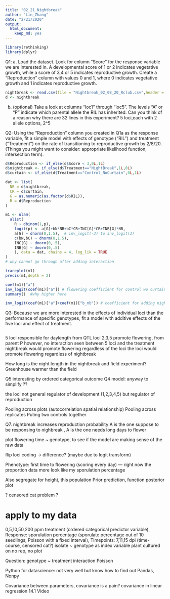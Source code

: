 ```yaml
---
title: "02_21_Nightbreak"
author: "Lin_Zhang"
date: "2/21/2020"
output: 
  html_document: 
    keep_md: yes
---
```

```r
library(rethinking)
library(dplyr)
```
Q1: a. Load the dataset. Look for column "Score" for the response variable we are interested in. A developmental score of 1 or 2 indicates vegetative growth, while a score of 3,4 or 5 indicates reproductive growth. Create a "Reproduction" column with values 0 and 1, where 0 indicates vegetative growth and 1 indicates reproductive growth. 
```r
nightbreak <- read.csv(file = "Nightbreak_02_08_20_Rclub.csv",header = TRUE,sep = ",",stringsAsFactors = FALSE)
d <- nightbreak
```

b. (optional) Take a look at columns "loc1" through "loc5". The levels "A" or "P" indicate which parental allele the RIL has inherited. Can you think of a reason why there are 32 lines in this experiment?
5 loci,each with 2 allele options, 2^5

Q2:
Using the "Reproduction" column you created in Q1a as the response variable, fit a simple model with effects of genotype ("RIL") and treatment ("Treatment") on the rate of transitioning to reproductive growth by 2/8/20. (Things you might want to consider: appropriate likelihood function, intersection term). 
```r
d$Reproduction <- if_else(d$Score < 3,0L,1L)
d$nightbreak <- if_else(d$Treatment=="NightBreak",1L,0L)
d$curtain <- if_else(d$Treatment=="Control_NoCurtain",0L,1L)

dat <- list(
  NB = d$nightbreak,
  CR = d$curtain,
  G = as.numeric(as.factor(d$RIL)),
  R = d$Reproduction
)

m1 <- ulam(
  alist(
    R ~ dbinom(1,p),
    logit(p) <- a[G]+bN*NB+bC*CR+INC[G]*CR+INB[G]*NB,
    a[G] ~ dnorm(0,1.5),  # inv_logit(-3) to inv_logit(3)
    c(bN,bC) ~ dnorm(0,1.5),
    INC[G] ~ dnorm(0,.5),
    INB[G] ~ dnorm(0,.5)
    ), data = dat, chains = 4, log_lik = TRUE
)
# why cannot go through after adding interaction
```

```r
traceplot(m1)
precis(m1,depth = 2)
```

```r
coef(m1)["a"]
inv_logit(coef(m1)["a"]) # flowering coefficient for control wo curtain, wo nightbreak
summary()  #why higher here
```

```r
inv_logit(coef(m1)["a"]+coef(m1)["b_nb"]) # coefficient for adding night break
```

Q3:
Because we are more interested in the effects of individual loci than the performance of specific genotypes, fit a model with additive effects of the five loci and effect of treatment.  
```r

```

5 loci responsible for daylength from QTL 
loci 2,3,5 promote flowering, from parent P
however, no interaction seen between 5 loci and the treatment
nightbreak would promote flowering regardless of the loci
the loci would promote flowering regardless of nightbreak

How long is the night length in the nightbreak and field experiment?
Greenhouse warmer than the field

Q5 interesting by ordered categorical outcome
Q4 model: anyway to simplify ??


the loci not general regulator of development (1,2,3,4,5) but regulator of reproduction

Pooling across plots (autocorrelation spatial relationship)
Pooling across replicates
Puting two controls together

Q7.
nightbreak increases reproduction probability 
A is the one suppose to be responsing to nighbreak , A is the one needs long days to flower

plot flowering time ~ genotype, to see if the model are making sense of the raw data

flip loci coding -> difference? (maybe due to logit transform)

Phenotype: first time to flowering (scoring every day)  --- right now the proportion data more look like my sporulation percentage

Also segregate for height, this population
Prior prediction, function
posterior plot

? censored cat problem ?

# apply to my data
0,5,10,50,200 ppm treatment (ordered categorical predictor variable), 
Response: sporulation percentage (sporulate percentage out of 10 seedlings, Poisson with a fixed interval),
Timepoints: 7,11,15 dpi  (time-course, censored cat?)
isolate ~ genotype as index variable
plant cultured on
no rep, no plot

Question:
genotype ~ treatment interaction
Poisson

Python for datascience: not very well but know how to find out
Pandas, Nonpy

Covariance between parameters, covariance is a pain? covariance in linear regression
14.1
Video  


